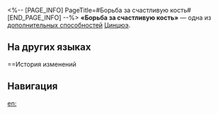 <%-- [PAGE_INFO]
PageTitle=#Борьба за счастливую кость#
[END_PAGE_INFO] --%>
{{Навык Инфобокс
|Название         = Борьба за счастливую кость
|Изображение      = След Борьба за счастливую кость.png
|Персонаж         = Цинцюэ
|Тип              = Доп. способность
|Возвышение       = 2
|Длительность     = 
|Описание         = Использование навыка восстанавливает 1 очко навыков. Этот эффект может сработать только 1 раз за бой.
|Свойство1        = 
|Масштабирование1 = 
}}
'''«Борьба за счастливую кость»''' — одна из [[дополнительная способность|дополнительных способностей]] [[Цинцюэ]].

==На других языках==
{{На других языках
|en   = Tile Battle
|zhs  = 争番
|zht  = 爭台
|ja   = {{Rubi|争番|そうはん}}
|ko   = 순위 경쟁
|es   = Pelea por una ficha
|fr   = Bataille de tuiles
|ru   = Борьба за счастливую кость
|th   = Tile Battle
|vi   = Tranh Bài
|de   = Um einen Stein kämpfen
|id   = Tile Battle
|pt   = Batalha de Peças
}}

==История изменений
{{История изменений|3.5}}

==Навигация==
{{Навык Навбокс|Цинцюэ}}

[[en:]]